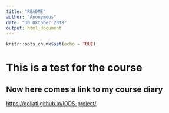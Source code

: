 ```yaml
---
title: "README"
author: "Anonymous"
date: "30 Oktober 2018"
output: html_document
---
```


```r
knitr::opts_chunk$set(echo = TRUE)
```
# This is a test for the course

## Now here comes a link to my course diary
<https://goliatl.github.io/IODS-project/>
